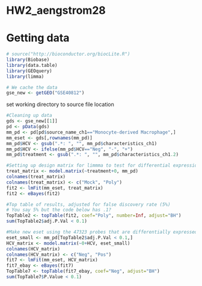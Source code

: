 HW2_aengstrom28
===============

# Getting data

```r
# source("http://bioconductor.org/biocLite.R")
library(Biobase)
library(data.table)
library(GEOquery)
library(limma)
```

```r
# We cache the data
gse_new <- getGEO("GSE40812")
```


set working directory to source file location
```r
#Cleaning up data
gds <- gse_new[[1]]
pd <- pData(gds)
mm_pd <- pd[pd$source_name_ch1=="Monocyte-derived Macrophage",]
mm_eset <- gds[,rownames(mm_pd)]
mm_pd$HCV <- gsub(".*: ", "", mm_pd$characteristics_ch1)
mm_pd$HCV <- ifelse(mm_pd$HCV=="Neg", "-", "+")
mm_pd$treatment <- gsub(".*: ", "", mm_pd$characteristics_ch1.2)
```

```r
#Setting up design matrix for limmma to test for differential expression between poly IC and mock treated groups at p-value < 0.1
treat_matrix <- model.matrix(~treatment+0, mm_pd)
colnames(treat_matrix)
colnames(treat_matrix) <- c("Mock", "Poly")
fit2 <- lmFit(mm_eset, treat_matrix)
fit2 <- eBayes(fit2)
```

```r
#Top table of results, adjusted for false discovery rate (5%)
# You say 5% but the code below has .1?
TopTable2 <- topTable(fit2, coef="Poly", number=Inf, adjust="BH")
sum(TopTable2$adj.P.Val < 0.1)
```

```r
#Make new eset using the 47323 probes that are differentially expressed between poly Ic and mock treatments and set-up a new design matrix to test for statistically significant (p-value <0.1) change in expression between HCV+ and HCV- patients
eset_small <- mm_pd[TopTable2$adj.P.Val < 0.1,]
HCV_matrix <- model.matrix(~0+HCV, eset_small)
colnames(HCV_matrix)
colnames(HCV_matrix) <- c("Neg", "Pos")
fit7 <- lmFit(mm_eset, HCV_matrix)
fit7_ebay <- eBayes(fit7)
TopTable7 <- topTable(fit7_ebay, coef="Neg", adjust="BH")
sum(TopTable7$P.Value < 0.1)
```
